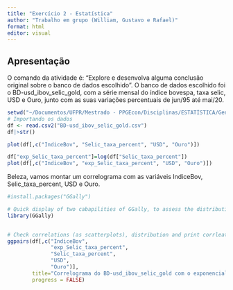 ```yaml
---
title: "Exercício 2 - Estatística"
author: "Trabalho em grupo (William, Gustavo e Rafael)"
format: html
editor: visual
---
```


## Apresentação

O comando da atividade é: "Explore e desenvolva alguma conclusão original sobre o banco de dados escolhido". O banco de dados escolhido foi o BD-usd_ibov_selic_gold, com a série mensal do índice bovespa, taxa selic, USD e Ouro, junto com as suas variações percentuais de jun/95 até mai/20.

```r
setwd("~/Documentos/UFPR/Mestrado - PPGEcon/Disciplinas/ESTATÍSTICA/General/Tarefa de casa")
# Importando os dados
df <- read.csv2("BD-usd_ibov_selic_gold.csv")
df|>str()
```

```r
plot(df[,c("IndiceBov", "Selic_taxa_percent", "USD", "Ouro")])
```

```r
df["exp_Selic_taxa_percent"]=log(df["Selic_taxa_percent"])
plot(df[,c("IndiceBov", "exp_Selic_taxa_percent", "USD", "Ouro")])
```

Beleza, vamos montar um correlograma com as variáveis IndiceBov, Selic_taxa_percent, USD e Ouro.

```r

#install.packages("GGally")

# Quick display of two cabapilities of GGally, to assess the distribution and correlation of variables 
library(GGally)

 
# Check correlations (as scatterplots), distribution and print corrleation coefficient 
ggpairs(df[,c("IndiceBov",
              "exp_Selic_taxa_percent",
              "Selic_taxa_percent",
              "USD",
              "Ouro")],
        title="Correlograma do BD-usd_ibov_selic_gold com o exponencial da taxa Selic",
        progress = FALSE) 

```
